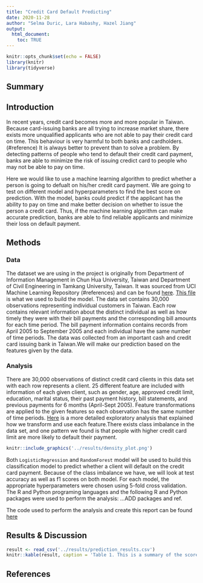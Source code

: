 ```yaml
---
title: "Credit Card Default Predicting"
date: 2020-11-28
author: "Selma Duric, Lara Habashy, Hazel Jiang"
output: 
  html_document:
    toc: TRUE
---
```


```r
knitr::opts_chunk$set(echo = FALSE)
library(knitr)
library(tidyverse)
```

## Summary

## Introduction

In recent years, credit card becomes more and more popular in Taiwan. Because card-issuing banks are all trying to increase market share, there exists more unqualified applicants who are not able to pay their credit card on time. This behaviour is very harmful to both banks and cardholders. (#reference) It is always better to prevent than to solve a problem. By detecting patterns of people who tend to default their credit card payment, banks are able to minimize the risk of issuing credict card to people who may not be able to pay on time.

Here we would like to use a machine learning algorithm to predict whether a person is going to defualt on his/her credit card payment. We are going to test on different model and hyperparameters to find the best score on prediction. With the model, banks could predict if the applicant has the ability to pay on time and make better decision on whether to issue the person a credit card. Thus, if the machine learning algorithm can make accurate prediction, banks are able to find reliable applicants and minimize their loss on default payment. 

## Methods

### Data

The dataset we are using in the project is originally from Department of Information Management in Chun Hua University, Taiwan and Department of Civil Engineering in Tamkang University, Taiwan. It was sourced from UCI Machine Learning Repository (#references) and can be found [here](http://archive.ics.uci.edu/ml/datasets/default+of+credit+card+clients#). [This file](http://archive.ics.uci.edu/ml/machine-learning-databases/00350/default%20of%20credit%20card%20clients.xls) is what we used to build the model. The data set contains 30,000 observations representing individual customers in Taiwan. Each row contains relevant information about the distinct individual as well as how timely they were with their bill payments and the corresponding bill amounts for each time period. The bill payment information contains records from April 2005 to September 2005 and each individual have the same number of time periods. The data was collected from an important cash and credit card issuing bank in Taiwan.We will make our prediction based on the features given by the data.

### Analysis

There are 30,000 observations of distinct credit card clients in this data set with each row represents a client. 25 different feature are included with information of each given client, such as gender, age, approved credit limit, education, marital status, their past payment history, bill statements, and previous payments for 6 months (April-Sept 2005). Feature transformations are applied to the given features so each observation has the same number of time periods. [Here](https://github.com/UBC-MDS/DSCI522_group_12/blob/main/src/project_eda.md) is a more detailed exploratory analysis that explained how we transform and use each feature.There exists class imbalance in the data set, and one pattern we found is that people with higher credit card limit are more likely to default their payment.    


```r
knitr::include_graphics('../results/density_plot.png')
```

Both `LogisticRegression` and `RandomForest` model will be used to build this classification model to predict whether a client will default on the credit card payment. Because of the class imbalance we have, we will look at test accuracy as well as f1 scores on both model. For each model, the appropriate hyperparameters were chosen using 5-fold cross validation. The R and Python programing languages and the following R and Python packages were used to perform the analysis:  ...ADD packages and ref.

The code used to perform the analysis and create this report can be found [here](https://github.com/UBC-MDS/DSCI522_group_12/tree/main/src)

## Results & Discussion

```r
result <- read_csv('../results/prediction_results.csv')
knitr::kable(result, caption = 'Table 1. This is a summary of the scores for LogisticRegression and RandomForest')
```
## References